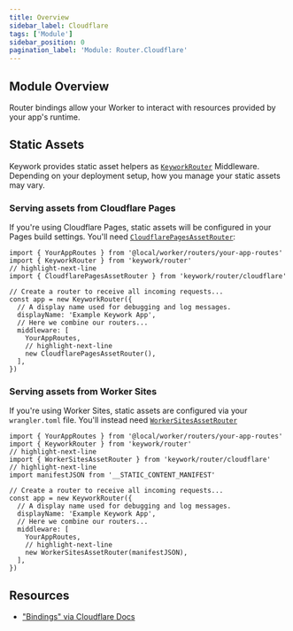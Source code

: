 ```yaml
---
title: Overview
sidebar_label: Cloudflare
tags: ['Module']
sidebar_position: 0
pagination_label: 'Module: Router.Cloudflare'
---
```


## Module Overview

Router bindings allow your Worker to interact with resources provided by your app's runtime.

## Static Assets

Keywork provides static asset helpers as [`KeyworkRouter`](/modules/router/worker/api/classes/KeyworkRouter) Middleware.
Depending on your deployment setup, how you manage your static assets
may vary.

### Serving assets from Cloudflare Pages

If you're using Cloudflare Pages, static assets will be configured in your
Pages build settings. You'll need [`CloudflarePagesAssetRouter`](/modules/router/cloudflare/api/classes/CloudflarePagesAssetRouter):

```tsx title=worker/worker.tsx showLineNumbers
import { YourAppRoutes } from '@local/worker/routers/your-app-routes'
import { KeyworkRouter } from 'keywork/router'
// highlight-next-line
import { CloudflarePagesAssetRouter } from 'keywork/router/cloudflare'

// Create a router to receive all incoming requests...
const app = new KeyworkRouter({
  // A display name used for debugging and log messages.
  displayName: 'Example Keywork App',
  // Here we combine our routers...
  middleware: [
    YourAppRoutes,
    // highlight-next-line
    new CloudflarePagesAssetRouter(),
  ],
})
```

### Serving assets from Worker Sites

If you're using Worker Sites, static assets are configured via your `wrangler.toml` file.
You'll instead need [`WorkerSitesAssetRouter`](/modules/router/cloudflare/api/classes/WorkerSitesAssetRouter)

```tsx title=worker/worker.tsx showLineNumbers
import { YourAppRoutes } from '@local/worker/routers/your-app-routes'
import { KeyworkRouter } from 'keywork/router'
// highlight-next-line
import { WorkerSitesAssetRouter } from 'keywork/router/cloudflare'
// highlight-next-line
import manifestJSON from '__STATIC_CONTENT_MANIFEST'

// Create a router to receive all incoming requests...
const app = new KeyworkRouter({
  // A display name used for debugging and log messages.
  displayName: 'Example Keywork App',
  // Here we combine our routers...
  middleware: [
    YourAppRoutes,
    // highlight-next-line
    new WorkerSitesAssetRouter(manifestJSON),
  ],
})
```

## Resources

- ["Bindings" via Cloudflare Docs](https://developers.cloudflare.com/workers/platform/bindings/)

